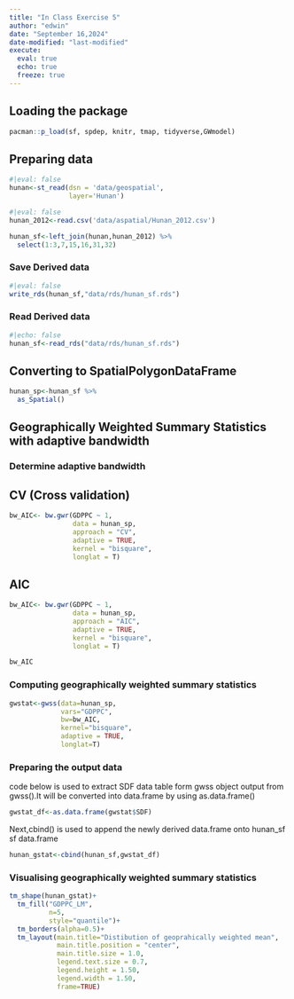 ```yaml
---
title: "In Class Exercise 5"
author: "edwin"
date: "September 16,2024"
date-modified: "last-modified"
execute: 
  eval: true
  echo: true
  freeze: true
---
```


## Loading the package

```r
pacman::p_load(sf, spdep, knitr, tmap, tidyverse,GWmodel)
```

## Preparing data

```r
#|eval: false
hunan<-st_read(dsn = 'data/geospatial',
               layer='Hunan')
```

```r
#|eval: false
hunan_2012<-read.csv('data/aspatial/Hunan_2012.csv')
```

```r
hunan_sf<-left_join(hunan,hunan_2012) %>% 
  select(1:3,7,15,16,31,32)
```

### Save Derived data

```r
#|eval: false
write_rds(hunan_sf,"data/rds/hunan_sf.rds")
```

### Read Derived data

```r
#|echo: false
hunan_sf<-read_rds("data/rds/hunan_sf.rds")
```

## Converting to SpatialPolygonDataFrame

```r
hunan_sp<-hunan_sf %>% 
  as_Spatial()
```

## Geographically Weighted Summary Statistics with adaptive bandwidth

### Determine adaptive bandwidth

::: panel-tabset
## CV (Cross validation)

```r
bw_AIC<- bw.gwr(GDPPC ~ 1,
                data = hunan_sp,
                approach = "CV",
                adaptive = TRUE,
                kernel = "bisquare",
                longlat = T)
```

## AIC

```r
bw_AIC<- bw.gwr(GDPPC ~ 1,
                data = hunan_sp,
                approach = "AIC",
                adaptive = TRUE,
                kernel = "bisquare",
                longlat = T)
```
:::

```r
bw_AIC
```

### Computing geographically weighted summary statistics

```r
gwstat<-gwss(data=hunan_sp,
             vars="GDPPC",
             bw=bw_AIC,
             kernel="bisquare",
             adaptive = TRUE,
             longlat=T)
```

### Preparing the output data

code below is used to extract SDF data table form gwss object output from gwss().It will be converted into data.frame by using as.data.frame()

```r
gwstat_df<-as.data.frame(gwstat$SDF)
```

Next,cbind() is used to append the newly derived data.frame onto hunan_sf sf data.frame

```r
hunan_gstat<-cbind(hunan_sf,gwstat_df)
```

### Visualising geographically weighted summary statistics

```r
tm_shape(hunan_gstat)+
  tm_fill("GDPPC_LM",
          n=5,
          style="quantile")+
  tm_borders(alpha=0.5)+
  tm_layout(main.title="Distibution of geoprahically weighted mean",
            main.title.position = "center",
            main.title.size = 1.0,
            legend.text.size = 0.7,
            legend.height = 1.50,
            legend.width = 1.50,
            frame=TRUE)
```
